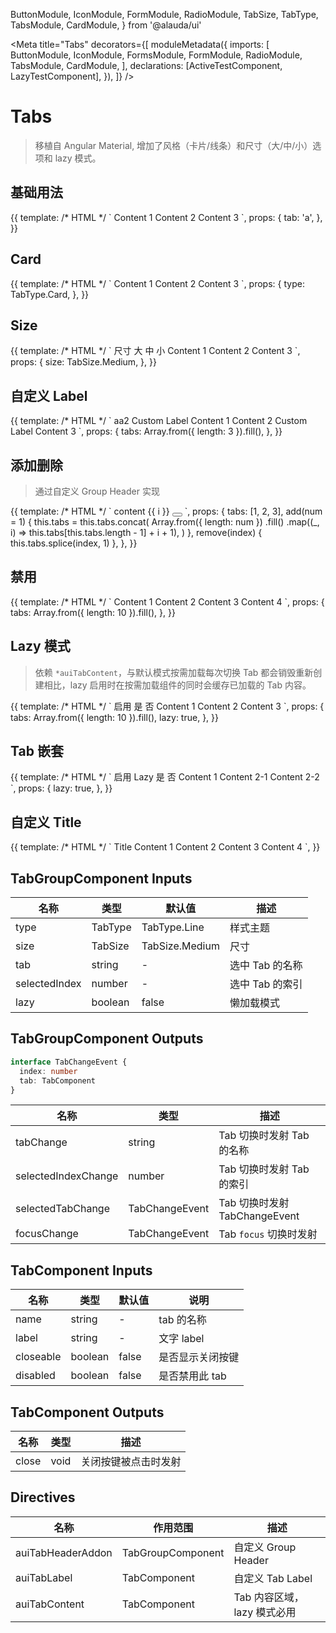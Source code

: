 

  ButtonModule,
  IconModule,
  FormModule,
  RadioModule,
  TabSize,
  TabType,
  TabsModule,
  CardModule,
} from '@alauda/ui'

<Meta
  title="Tabs"
  decorators={[
    moduleMetadata({
      imports: [
        ButtonModule,
        IconModule,
        FormsModule,
        FormModule,
        RadioModule,
        TabsModule,
        CardModule,
      ],
      declarations: [ActiveTestComponent, LazyTestComponent],
    }),
  ]}
/>

# Tabs

> 移植自 Angular Material, 增加了风格（卡片/线条）和尺寸（大/中/小）选项和 lazy 模式。

## 基础用法

<Canvas>
  <Story
    name="Basic"
    height="100px"
  >
    {{
      template: /* HTML */ `
        <aui-tab-group [(tab)]="tab">
          <aui-tab
            name="a"
            label="Tab 0"
          >
            <aui-card> Content 1</aui-card>
          </aui-tab>
          <aui-tab
            name="b"
            label="Tab 1"
          >
            <aui-card> Content 2</aui-card>
          </aui-tab>
          <aui-tab
            name="c"
            label="Tab 2"
          >
            <aui-card> Content 3</aui-card>
          </aui-tab>
        </aui-tab-group>
      `,
      props: {
        tab: 'a',
      },
    }}
  </Story>
</Canvas>

## Card

<Canvas>
  <Story
    name="Card"
    height="200px"
  >
    {{
      template: /* HTML */ `
        <aui-tab-group [type]="type">
          <aui-tab label="Tab 0"><aui-card> Content 1 </aui-card></aui-tab>
          <aui-tab label="Tab 1"><aui-card> Content 2 </aui-card></aui-tab>
          <aui-tab label="Tab 2"><aui-card> Content 3 </aui-card></aui-tab>
        </aui-tab-group>
      `,
      props: {
        type: TabType.Card,
      },
    }}
  </Story>
</Canvas>

## Size

<Canvas>
  <Story
    name="Size"
    height="200px"
  >
    {{
      template: /* HTML */ `
        <aui-form-item>
          <label auiFormItemLabel>尺寸</label>
          <aui-radio-group
            auiFormItemControl
            [(ngModel)]="size"
            [plain]="false"
          >
            <aui-radio-button value="large">大</aui-radio-button>
            <aui-radio-button value="medium">中</aui-radio-button>
            <aui-radio-button value="small">小</aui-radio-button>
          </aui-radio-group>
        </aui-form-item>
        <aui-tab-group [size]="size">
          <aui-tab label="Tab 0"><aui-card> Content 1 </aui-card></aui-tab>
          <aui-tab label="Tab 1"><aui-card> Content 2 </aui-card></aui-tab>
          <aui-tab label="Tab 2"><aui-card> Content 3 </aui-card></aui-tab>
        </aui-tab-group>
      `,
      props: {
        size: TabSize.Medium,
      },
    }}
  </Story>
</Canvas>

## 自定义 Label

<Canvas>
  <Story
    name="CustomLabel"
    height="200px"
  >
    {{
      template: /* HTML */ `<aui-tab-group>
        <ng-container *auiTabTitle>aa2</ng-container>
        <aui-tab>
          <ng-container *auiTabLabel>
            <aui-icon icon="sun"></aui-icon>
            Custom Label
          </ng-container>
          <aui-card> Content 1 </aui-card>
        </aui-tab>
        <aui-tab label="Tab 1"><aui-card>Content 2</aui-card></aui-tab>
        <aui-tab>
          <ng-container *auiTabLabel>
            <aui-icon icon="moon"></aui-icon>
            Custom Label
          </ng-container>
          <aui-card> Content 3 </aui-card>
        </aui-tab>
      </aui-tab-group>`,
      props: {
        tabs: Array.from({ length: 3 }).fill(),
      },
    }}
  </Story>
</Canvas>

## 添加删除

> 通过自定义 Group Header 实现

<Canvas>
  <Story
    name="Editable"
    height="100px"
  >
    {{
      template: /* HTML */ `
        <aui-tab-group>
          <aui-tab
            *ngFor="let tab of tabs; index as i; count as len"
            [closeable]="len > 1"
            [label]="'tab' + tab"
            (close)="remove(i)"
          >
            <aui-card> content {{ i }} </aui-card>
          </aui-tab>
          <button
            *auiTabHeaderAddon
            aui-button="primary"
            (click)="add()"
            size="small"
            [square]="true"
          >
            <aui-icon icon="plus"></aui-icon>
          </button>
        </aui-tab-group>
      `,
      props: {
        tabs: [1, 2, 3],
        add(num = 1) {
          this.tabs = this.tabs.concat(
            Array.from({ length: num })
              .fill()
              .map((_, i) => this.tabs[this.tabs.length - 1] + i + 1),
          )
        },
        remove(index) {
          this.tabs.splice(index, 1)
        },
      },
    }}
  </Story>
</Canvas>

## 禁用

<Canvas>
  <Story
    name="Disabled"
    height="100px"
  >
    {{
      template: /* HTML */ `
        <aui-tab-group>
          <aui-tab label="Tab 0"> <aui-card> Content 1 </aui-card> </aui-tab>
          <aui-tab
            label="Tab 1"
            [disabled]="true"
            ><aui-card> Content 2 </aui-card></aui-tab
          >
          <aui-tab label="Tab 2"><aui-card> Content 3 </aui-card></aui-tab>
          <aui-tab
            label="Tab 3"
            [disabled]="true"
            ><aui-card> Content 4 </aui-card></aui-tab
          >
        </aui-tab-group>
      `,
      props: {
        tabs: Array.from({ length: 10 }).fill(),
      },
    }}
  </Story>
</Canvas>

## Lazy 模式

> 依赖 `*auiTabContent`，与默认模式按需加载每次切换 Tab 都会销毁重新创建相比，lazy 启用时在按需加载组件的同时会缓存已加载的 Tab 内容。

<Canvas>
  <Story
    name="Lazy"
    height="150px"
  >
    {{
      template: /* HTML */ `
        <aui-form-item>
          <label auiFormItemLabel>启用</label>
          <aui-radio-group
            auiFormItemControl
            [(ngModel)]="lazy"
            [plain]="false"
          >
            <aui-radio-button [value]="true">是</aui-radio-button>
            <aui-radio-button [value]="false">否</aui-radio-button>
          </aui-radio-group>
        </aui-form-item>
        <aui-tab-group [lazy]="lazy">
          <aui-tab label="Tab 1">
            <tabs-lazy-test *auiTabContent
              ><aui-card> Content 1 </aui-card></tabs-lazy-test
            >
          </aui-tab>
          <aui-tab label="Tab 2">
            <tabs-lazy-test *auiTabContent
              ><aui-card> Content 2 </aui-card></tabs-lazy-test
            >
          </aui-tab>
          <aui-tab label="Tab 3">
            <tabs-lazy-test *auiTabContent
              ><aui-card> Content 3 </aui-card></tabs-lazy-test
            >
          </aui-tab>
        </aui-tab-group>
      `,
      props: {
        tabs: Array.from({ length: 10 }).fill(),
        lazy: true,
      },
    }}
  </Story>
</Canvas>

## Tab 嵌套

<Canvas>
  <Story
    name="Nest"
    height="100px"
  >
    {{
      template: /* HTML */ ` <aui-form-item>
          <label auiFormItemLabel>启用 Lazy</label>
          <aui-radio-group
            auiFormItemControl
            [(ngModel)]="lazy"
            [plain]="false"
          >
            <aui-radio-button [value]="true">是</aui-radio-button>
            <aui-radio-button [value]="false">否</aui-radio-button>
          </aui-radio-group>
        </aui-form-item>
        <aui-tab-group [lazy]="lazy">
          <aui-tab label="Tab 1">
            <tabs-active-test *auiTabContent
              ><aui-card>Content 1</aui-card></tabs-active-test
            >
          </aui-tab>
          <aui-tab label="Tab 2">
            <tabs-active-test *auiTabContent>
              <aui-tab-group [lazy]="true">
                <aui-tab label="Tab 2-1">
                  <tabs-active-test *auiTabContent>
                    <aui-card> Content 2-1 </aui-card>
                  </tabs-active-test>
                </aui-tab>
                <aui-tab label="Tab 2-2">
                  <tabs-active-test *auiTabContent>
                    <aui-card> Content 2-2 </aui-card>
                  </tabs-active-test>
                </aui-tab>
              </aui-tab-group>
            </tabs-active-test>
          </aui-tab>
        </aui-tab-group>`,
      props: {
        lazy: true,
      },
    }}
  </Story>
</Canvas>

## 自定义 Title

<Canvas>
  <Story
    name="Title"
    height="100px"
  >
    {{
      template: /* HTML */ `
        <aui-tab-group size="large">
          <ng-container *auiTabTitle>Title</ng-container>
          <aui-tab label="Tab 0"> <aui-card> Content 1 </aui-card> </aui-tab>
          <aui-tab label="Tab 1"><aui-card> Content 2 </aui-card></aui-tab>
          <aui-tab label="Tab 2"><aui-card> Content 3 </aui-card></aui-tab>
          <aui-tab label="Tab 3"><aui-card> Content 4 </aui-card></aui-tab>
        </aui-tab-group>
      `,
    }}
  </Story>
</Canvas>

## TabGroupComponent Inputs

| 名称          | 类型    | 默认值         | 描述            |
| ------------- | ------- | -------------- | --------------- |
| type          | TabType | TabType.Line   | 样式主题        |
| size          | TabSize | TabSize.Medium | 尺寸            |
| tab           | string  | -              | 选中 Tab 的名称 |
| selectedIndex | number  | -              | 选中 Tab 的索引 |
| lazy          | boolean | false          | 懒加载模式      |

## TabGroupComponent Outputs

```ts
interface TabChangeEvent {
  index: number
  tab: TabComponent
}
```

| 名称                | 类型           | 描述                          |
| ------------------- | -------------- | ----------------------------- |
| tabChange           | string         | Tab 切换时发射 Tab 的名称     |
| selectedIndexChange | number         | Tab 切换时发射 Tab 的索引     |
| selectedTabChange   | TabChangeEvent | Tab 切换时发射 TabChangeEvent |
| focusChange         | TabChangeEvent | Tab `focus` 切换时发射        |

## TabComponent Inputs

| 名称      | 类型    | 默认值 | 说明             |
| --------- | ------- | ------ | ---------------- |
| name      | string  | -      | tab 的名称       |
| label     | string  | -      | 文字 label       |
| closeable | boolean | false  | 是否显示关闭按键 |
| disabled  | boolean | false  | 是否禁用此 tab   |

## TabComponent Outputs

| 名称  | 类型 | 描述                 |
| ----- | ---- | -------------------- |
| close | void | 关闭按键被点击时发射 |

## Directives

| 名称              | 作用范围          | 描述                        |
| ----------------- | ----------------- | --------------------------- |
| auiTabHeaderAddon | TabGroupComponent | 自定义 Group Header         |
| auiTabLabel       | TabComponent      | 自定义 Tab Label            |
| auiTabContent     | TabComponent      | Tab 内容区域，lazy 模式必用 |
